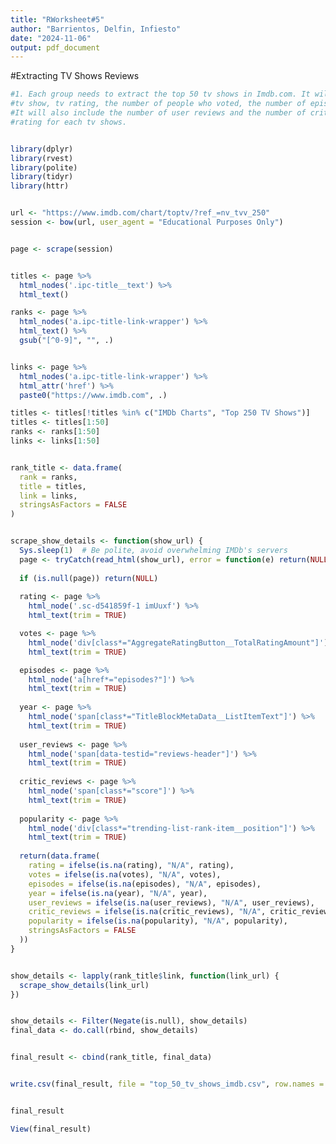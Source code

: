```yaml
---
title: "RWorksheet#5"
author: "Barrientos, Delfin, Infiesto"
date: "2024-11-06"
output: pdf_document
---
```

#Extracting TV Shows Reviews
```r
#1. Each group needs to extract the top 50 tv shows in Imdb.com. It will include the rank, the title of the
#tv show, tv rating, the number of people who voted, the number of episodes, the year it was released.
#It will also include the number of user reviews and the number of critic reviews, as well as the popularity
#rating for each tv shows.


library(dplyr)
library(rvest)
library(polite)
library(tidyr)
library(httr)


url <- "https://www.imdb.com/chart/toptv/?ref_=nv_tvv_250"
session <- bow(url, user_agent = "Educational Purposes Only")


page <- scrape(session)


titles <- page %>%
  html_nodes('.ipc-title__text') %>%
  html_text()

ranks <- page %>%
  html_nodes('a.ipc-title-link-wrapper') %>%
  html_text() %>%
  gsub("[^0-9]", "", .)


links <- page %>%
  html_nodes('a.ipc-title-link-wrapper') %>%
  html_attr('href') %>%
  paste0("https://www.imdb.com", .)

titles <- titles[!titles %in% c("IMDb Charts", "Top 250 TV Shows")]
titles <- titles[1:50]
ranks <- ranks[1:50]
links <- links[1:50]


rank_title <- data.frame(
  rank = ranks,
  title = titles,
  link = links,
  stringsAsFactors = FALSE
)


scrape_show_details <- function(show_url) {
  Sys.sleep(1)  # Be polite, avoid overwhelming IMDb's servers
  page <- tryCatch(read_html(show_url), error = function(e) return(NULL))
  
  if (is.null(page)) return(NULL)
  
  rating <- page %>%
    html_node('.sc-d541859f-1 imUuxf') %>%
    html_text(trim = TRUE)

  votes <- page %>%
    html_node('div[class*="AggregateRatingButton__TotalRatingAmount"]') %>%
    html_text(trim = TRUE)

  episodes <- page %>%
    html_node('a[href*="episodes?"]') %>%
    html_text(trim = TRUE)
  
  year <- page %>%
    html_node('span[class*="TitleBlockMetaData__ListItemText"]') %>%
    html_text(trim = TRUE)
  
  user_reviews <- page %>%
    html_node('span[data-testid="reviews-header"]') %>%
    html_text(trim = TRUE)
  
  critic_reviews <- page %>%
    html_node('span[class*="score"]') %>%
    html_text(trim = TRUE)
  
  popularity <- page %>%
    html_node('div[class*="trending-list-rank-item__position"]') %>%
    html_text(trim = TRUE)
  
  return(data.frame(
    rating = ifelse(is.na(rating), "N/A", rating),
    votes = ifelse(is.na(votes), "N/A", votes),
    episodes = ifelse(is.na(episodes), "N/A", episodes),
    year = ifelse(is.na(year), "N/A", year),
    user_reviews = ifelse(is.na(user_reviews), "N/A", user_reviews),
    critic_reviews = ifelse(is.na(critic_reviews), "N/A", critic_reviews),
    popularity = ifelse(is.na(popularity), "N/A", popularity),
    stringsAsFactors = FALSE
  ))
}


show_details <- lapply(rank_title$link, function(link_url) {
  scrape_show_details(link_url)
})


show_details <- Filter(Negate(is.null), show_details)
final_data <- do.call(rbind, show_details)


final_result <- cbind(rank_title, final_data)


write.csv(final_result, file = "top_50_tv_shows_imdb.csv", row.names = FALSE)


final_result

View(final_result)


```



